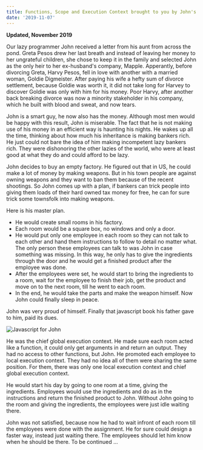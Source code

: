 ```yaml
---
title: Functions, Scope and Execution Context brought to you by John's Automatic Rifles
date: '2019-11-07'
---
```


**Updated, November 2019**

Our lazy programmer John received a letter from his aunt from across the pond. Greta Pesos drew her last breath and instead of leaving her money to her ungrateful children, she chose to keep it in the family and selected John as the only heir to her ex-husband's company, Mapple. Apperantly, before divorcing Greta, Harvy Pesos, fell in love with another with a married woman, Goldie Digmeister. After paying his wife a hefty sum of divorce settlement, because Goldie was worth it, it did not take long for Harvey to discover Goldie was only with him for his money. Poor Harvy, after another back breaking divorce was now a minority stakeholder in his company, which he built with blood and sweat, and now tears.

John is a smart guy, he now also has the money. Although most men would be happy with this result, John is miserable. The fact that he is not making use of his money in an efficient way is haunting his nights. He wakes up all the time, thinking about how much his inheritance is making bankers rich. He just could not bare the idea of him making incompetent lazy bankers rich. They were dishonoring the other lazies of the world, who were at least good at what they do and could afford to be lazy.

John decides to buy an empty factory. He figured out that in US, he could make a lot of money by making weapons. But in his town people are against owning weapons and they want to ban them because of the recent shootings. So John comes up with a plan, if bankers can trick people into giving them loads of their hard owned tax money for free, he can for sure trick some townsfolk into making weapons.

Here is his master plan.

- He would create small rooms in his factory.
- Each room would be a square box, no windows and only a door.
- He would put only one employee in each room so they can not talk to each other and hand them instructions to follow to detail no matter what. The only person these employees can talk to was John in case something was missing. In this way, he only has to give the ingredients through the door and he would get a finished product after the employee was done.
- After the employees were set, he would start to bring the ingredients to a room, wait for the employee to finish their job, get the product and move on to the next room, till he went to each room.
- In the end, he would take the parts and make the weapon himself. Now John could finally sleep in peace.

John was very proud of himself. Finally that javascript book his father gave to him, paid its dues.

![Javascript for John](./javascript-for-kids.jpg)

He was the chief global execution context. He made sure each room acted like a function, it could only get arguments in and return an output. They had no access to other functions, but John. He promoted each employee to local execution context. They had no idea all of them were sharing the same position. For them, there was only one local execution context and chief global execution context.

He would start his day by going to one room at a time, giving the ingredients. Employees would use the ingredients and do as in the instructions and return the finished product to John. Without John going to the room and giving the ingredients, the employees were just idle waiting there.

John was not satisfied, because now he had to wait infront of each room till the employees were done with the assignment. He for sure could design a faster way, instead just waiting there. The employees should let him know when he should be there. To be continued ...
